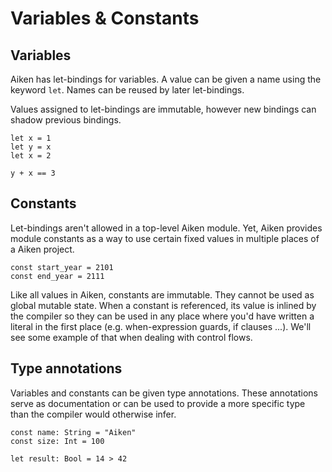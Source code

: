 # Variables & Constants

## Variables

Aiken has let-bindings for variables. A value can be given a name using the keyword `let`.
Names can be reused by later let-bindings.

Values assigned to let-bindings are immutable, however new bindings can shadow
previous bindings.

```aiken
let x = 1
let y = x
let x = 2

y + x == 3
```

## Constants

Let-bindings aren't allowed in a top-level Aiken module. Yet, Aiken provides
module constants as a way to use certain fixed values in multiple places of a
Aiken project.

```aiken
const start_year = 2101
const end_year = 2111
```

Like all values in Aiken, constants are immutable. They cannot be used as global mutable state. When a constant is referenced, its value is inlined by the compiler so they can be used in any place where you'd have written a literal in the first place (e.g. when-expression guards, if clauses ...). We'll see some example of that when dealing with control flows.

## Type annotations

Variables and constants can be given type annotations. These annotations serve as documentation or can be used to provide a more specific type than the compiler would otherwise infer.

```aiken
const name: String = "Aiken"
const size: Int = 100

let result: Bool = 14 > 42
```
